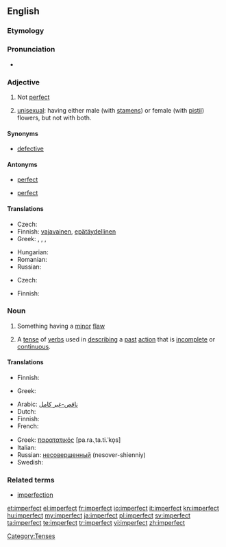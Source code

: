 ==English==

===Etymology===
{{prefix|im|perfect}}

===Pronunciation===
* {{a|US}} {{IPA|/ɪmˈpɝːfɪkt/|/ɪmˈpɝːfɛkt/}}
*: {{audio|en-us-imperfect.ogg|Audio (US)}}

===Adjective===
{{en-adj}}

# Not [[perfect]]
# {{botany}} [[unisexual]]: having either male (with [[stamen]]s) or female (with [[pistil]]) flowers, but not with both.

====Synonyms====
* [[defective]]

====Antonyms====
* {{sense|not perfect}} [[perfect]]
* {{sense|unisexual}} [[perfect]]

====Translations====
{{trans-top|not perfect}}
* Czech: {{t-|cs|nedokonalý|m}}
* Finnish: [[vajavainen]], [[epätäydellinen]]
* Greek: {{t|el|ατελής|m|f|tr=atelís|sc=Grek}}, {{t|el|ελλιπής|m|f|tr=ellipís|sc=Grek}}, {{t|el|πλημμελής|tr=plimmelís|sc=Grek}}, {{t|el|ελαττωματικός|m|tr=elattomatikós|sc=Grek}}
{{trans-mid}}
* Hungarian: {{t+|hu|tökéletlen}}
* Romanian: {{t|ro|imperfect|m|n}}
* Russian: {{t|ru|несовершенный|tr=nesoveršénnyj|sc=Cyrl}}
{{trans-bottom}}

{{trans-top|unisexual}}
* Czech: {{t-|cs|nedokonalý|m}}
{{trans-mid}}
* Finnish: {{t-|fi|yksineuvoinen}}
{{trans-bottom}}

===Noun===
{{en-noun}}

# Something having a [[minor]] [[flaw]]
# {{grammar}} A [[tense]] of [[verbs]] used in [[describing]] a [[past]] [[action]] that is [[incomplete]] or [[continuous]].

====Translations====
{{trans-top|something having a minor flaw}}
* Finnish: {{t-|fi|sekunda}}
{{trans-mid}}
* Greek: {{t|el|ελλατωματικός|m|tr=elattomatikós|sc=Grek}}
{{trans-bottom}}

{{trans-top|past tense}}
* Arabic: [[ناقص-غير كامل]]
* Dutch: {{t-|nl|onvoltooid verleden tijd|m}}
* Finnish: {{t+|fi|imperfekti}}
* French: {{t+|fr|imparfait|m}}
{{trans-mid}}
* Greek: [[παρατατικός]] [pa.ra.ˌta.ti.ˈko̞s] {{m}}
* Italian: {{t+|it|imperfetto|m}}
* Russian: [[несовершенный]] (nesover-shienniy) {{m}}
* Swedish: {{t-|sv|imperfekt}}
{{trans-bottom}}

===Related terms===
* [[imperfection]]

[[Category:Tenses]]

[[et:imperfect]]
[[el:imperfect]]
[[fr:imperfect]]
[[io:imperfect]]
[[it:imperfect]]
[[kn:imperfect]]
[[hu:imperfect]]
[[my:imperfect]]
[[ja:imperfect]]
[[pl:imperfect]]
[[sv:imperfect]]
[[ta:imperfect]]
[[te:imperfect]]
[[tr:imperfect]]
[[vi:imperfect]]
[[zh:imperfect]]